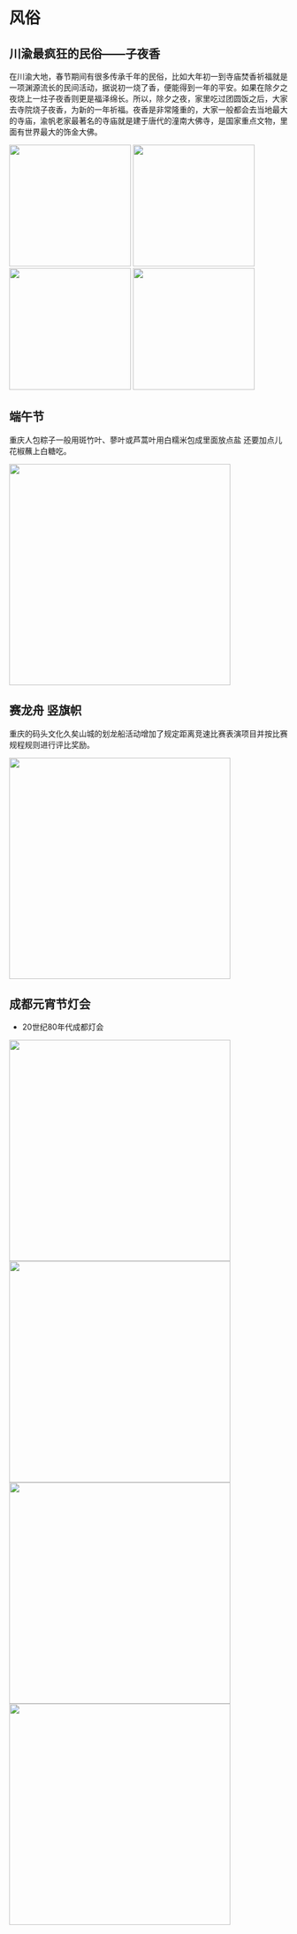 # 风俗

## 川渝最疯狂的民俗——子夜香

在川渝大地，春节期间有很多传承千年的民俗，比如大年初一到寺庙焚香祈福就是一项渊源流长的民间活动，据说初一烧了香，便能得到一年的平安。如果在除夕之夜烧上一炷子夜香则更是福泽绵长。所以，除夕之夜，家里吃过团圆饭之后，大家去寺院烧子夜香，为新的一年祈福。夜香是非常隆重的，大家一般都会去当地最大的寺庙，渝帆老家最著名的寺庙就是建于唐代的潼南大佛寺，是国家重点文物，里面有世界最大的饰金大佛。


<img src="/img/custom/1.png" height="220px" />

<img src="/img/custom/2.png" height="220px" />

<img src="/img/custom/3.png" height="220px" />

<img src="/img/custom/4.png" height="220px" />



## 端午节

重庆人包粽子一般用斑竹叶、蓼叶或芦蒿叶用白糯米包成里面放点盐 还要加点儿花椒蘸上白糖吃。

<img src="/img/custom/5.png" width="400px" />


## 赛龙舟 竖旗帜

重庆的码头文化久矣山城的划龙船活动增加了规定距离竞速比赛表演项目并按比赛规程规则进行评比奖励。

<img src="/img/custom/6.png" width="400px" />


## 成都元宵节灯会

*  20世纪80年代成都灯会

<img src="/img/custom/7.png" width="400px" />
<img src="/img/custom/8.png" width="400px" />
<img src="/img/custom/9.png" width="400px" />
<img src="/img/custom/10.png" width="400px" />
